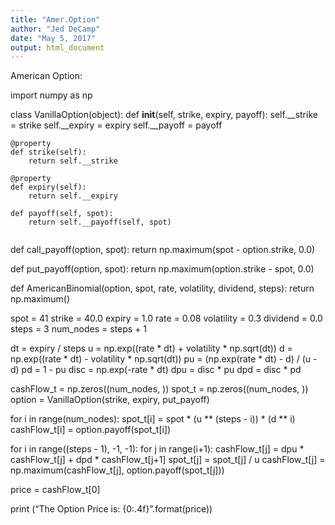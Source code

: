 ```yaml
---
title: "Amer.Option"
author: "Jed DeCamp"
date: "May 5, 2017"
output: html_document
---
```


American Option:

import numpy as np

class VanillaOption(object):
    def __init__(self, strike, expiry, payoff):
        self.__strike = strike
        self.__expiry = expiry
        self.__payoff = payoff
        
    @property
    def strike(self):
        return self.__strike
    
    @property
    def expiry(self):
        return self.__expiry
    
    def payoff(self, spot):
        return self.__payoff(self, spot)
        
def call_payoff(option, spot):
    return np.maximum(spot - option.strike, 0.0)

def put_payoff(option, spot):
    return np.maximum(option.strike - spot, 0.0)
    
def AmericanBinomial(option, spot, rate, volatility, dividend, steps):
    return np.maximum()
    
spot = 41
strike = 40.0
expiry = 1.0
rate = 0.08
volatility = 0.3
dividend = 0.0
steps = 3
num_nodes = steps + 1

dt = expiry / steps
u = np.exp((rate * dt) + volatility * np.sqrt(dt))
d = np.exp((rate * dt) - volatility * np.sqrt(dt))
pu = (np.exp(rate * dt) - d) / (u - d)
pd = 1 - pu
disc = np.exp(-rate * dt)
dpu = disc * pu
dpd = disc * pd
    
cashFlow_t = np.zeros((num_nodes, ))
spot_t = np.zeros((num_nodes, ))
option = VanillaOption(strike, expiry, put_payoff)
    
for i in range(num_nodes):
    spot_t[i] = spot * (u ** (steps - i)) * (d ** i)
    cashFlow_t[i] = option.payoff(spot_t[i]) 

for i in range((steps - 1), -1, -1):
    for j in range(i+1):
        cashFlow_t[j] = dpu * cashFlow_t[j] + dpd * cashFlow_t[j+1]
        spot_t[j] = spot_t[j] / u
        cashFlow_t[j] = np.maximum(cashFlow_t[j], option.payoff(spot_t[j]))    
    
price = cashFlow_t[0]
    
print ("The Option Price is: {0:.4f}".format(price))